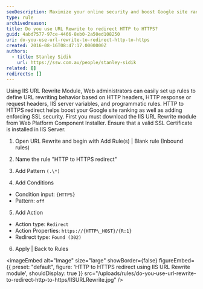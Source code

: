 ```yaml
---
seoDescription: Maximize your online security and boost Google site ranking by using IIS URL Rewrite to redirect HTTP traffic to HTTPS, ensuring a safer browsing experience for users.
type: rule
archivedreason:
title: Do you use URL Rewrite to redirect HTTP to HTTPS?
guid: 4abd7577-97ce-4466-8eb0-2a50ed108250
uri: do-you-use-url-rewrite-to-redirect-http-to-https
created: 2016-08-16T08:47:17.0000000Z
authors:
  - title: Stanley Sidik
    url: https://ssw.com.au/people/stanley-sidik
related: []
redirects: []
---
```


Using IIS URL Rewrite Module, Web administrators can easily set up rules to define URL rewriting behavior based on HTTP headers, HTTP response or request headers, IIS server variables, and programmatic rules. HTTP to HTTPS redirect helps boost your Google site ranking as well as adding enforcing SSL security.
First you must download the IIS URL Rewrite module from Web Platform Component Installer. Ensure that a valid SSL Certificate is installed in IIS Server.

1. Open URL Rewrite and begin with Add Rule(s) | Blank rule (Inbound rules)

2. Name the rule "HTTP to HTTPS redirect"

3. Add Pattern `(.\*)`

4. Add Conditions

- Condition input: `{HTTPS}`
- Pattern: `off`

5. Add Action

- Action type: `Redirect`
- Action Properties: `https://{HTTP\_HOST}/{R:1}`
- Redirect type: `Found (302)`

6. Apply | Back to Rules


<imageEmbed
  alt="Image"
  size="large"
  showBorder={false}
  figureEmbed={{
    preset: "default",
    figure: 'HTTP to HTTPS redirect using IIS URL Rewrite module',
    shouldDisplay: true
  }}
  src="/uploads/rules/do-you-use-url-rewrite-to-redirect-http-to-https/IISURLRewrite.jpg"
/>